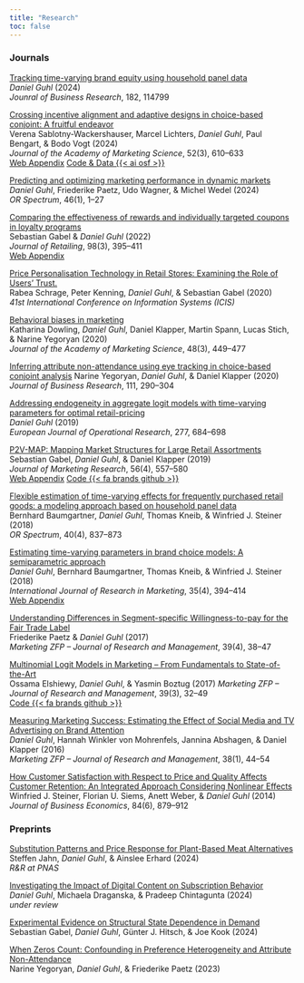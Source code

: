 ```yaml
---
title: "Research"
toc: false
---
```


### Journals

[Tracking time-varying brand equity using household panel data](https://www.sciencedirect.com/science/article/pii/S0148296324003035)  
*Daniel Guhl* (2024)   
*Jounral of Business Research*, 182, 114799

[Crossing incentive alignment and adaptive designs in choice-based conjoint: A fruitful endeavor](https://link.springer.com/article/10.1007/s11747-023-00997-5)  
Verena Sablotny-Wackershauser, Marcel Lichters, *Daniel Guhl*, Paul Bengart, & Bodo Vogt (2024)  
*Journal of the Academy of Marketing Science*, 52(3), 610--633  
[Web Appendix](https://static-content.springer.com/esm/art%3A10.1007%2Fs11747-023-00997-5/MediaObjects/11747_2023_997_MOESM1_ESM.pdf) [Code & Data {{< ai osf >}}](https://osf.io/e5v4c/)

[Predicting and optimizing marketing performance in dynamic markets](https://link.springer.com/article/10.1007/s00291-024-00755-1)  
*Daniel Guhl*, Friederike Paetz, Udo Wagner, & Michel Wedel (2024)  
*OR Spectrum*, 46(1), 1--27

[Comparing the effectiveness of rewards and individually targeted coupons in loyalty programs](https://www.sciencedirect.com/science/article/pii/S002243592100049X)  
Sebastian Gabel & *Daniel Guhl* (2022)  
*Journal of Retailing*, 98(3), 395--411  
[Web Appendix](https://ars.els-cdn.com/content/image/1-s2.0-S002243592100049X-mmc1.pdf)

[Price Personalisation Technology in Retail Stores: Examining the Role of Users' Trust.](https://aisel.aisnet.org/icis2020/implement_adopt/implement_adopt/7/)  
Rabea Schrage, Peter Kenning, *Daniel Guhl*, & Sebastian Gabel (2020)  
*41st International Conference on Information Systems (ICIS)*   

[Behavioral biases in marketing](https://link.springer.com/article/10.1007/s11747-019-00699-x)  
Katharina Dowling, *Daniel Guhl*, Daniel Klapper, Martin Spann, Lucas Stich, & Narine Yegoryan (2020)  
*Journal of the Academy of Marketing Science*, 48(3), 449--477

[Inferring attribute non-attendance using eye tracking in choice-based conjoint analysis](https://www.sciencedirect.com/science/article/pii/S0148296319300803)
Narine Yegoryan, *Daniel Guhl*, & Daniel Klapper (2020)  
*Journal of Business Research*, 111, 290--304  
<!-- [Code {{< fa brands github >}}](https://github.com/nyegoryan/meaal) -->

[Addressing endogeneity in aggregate logit models with time-varying parameters for optimal retail-pricing](https://www.sciencedirect.com/science/article/pii/S037722171930222X)   
*Daniel Guhl* (2019)  
*European Journal of Operational Research*, 277, 684--698  

[P2V-MAP: Mapping Market Structures for Large Retail Assortments](https://journals.sagepub.com/doi/10.1177/0022243719833631)  
Sebastian Gabel, *Daniel Guhl*, & Daniel Klapper (2019)  
*Journal of Marketing Research*, 56(4), 557--580  
[Web Appendix](https://journals.sagepub.com/doi/suppl/10.1177/0022243719833631/suppl_file/ds_10.1177_0022243719833631.pdf) [Code {{< fa brands github >}}](https://github.com/sbstn-gbl/p2v-map)

[Flexible estimation of time-varying effects for frequently purchased retail goods: a modeling approach based on household panel data](https://link.springer.com/article/10.1007/s00291-018-0530-6)  
Bernhard Baumgartner, *Daniel Guhl*, Thomas Kneib, & Winfried J. Steiner (2018)    
*OR Spectrum*, 40(4), 837--873  

[Estimating time-varying parameters in brand choice models: A semiparametric approach](https://www.sciencedirect.com/science/article/pii/S0167811618300120)  
*Daniel Guhl*, Bernhard Baumgartner, Thomas Kneib, & Winfried J. Steiner (2018)  
*International Journal of Research in Marketing*, 35(4), 394--414  
[Web Appendix](https://ars.els-cdn.com/content/image/1-s2.0-S0167811618300120-mmc1.pdf)

[Understanding Differences in Segment-specific Willingness-to-pay for the Fair Trade Label](https://www.beck-elibrary.de/10.15358/0344-1369-2017-4/marketing-zfp-jahrgang-39-2017-heft-4?page=1)  
Friederike Paetz & *Daniel Guhl* (2017)  
*Marketing ZFP -- Journal of Research and Management*, 39(4), 38--47

[Multinomial Logit Models in Marketing -- From Fundamentals to State-of-the-Art](https://www.beck-elibrary.de/10.15358/0344-1369-2017-3-32/multinomial-logit-models-in-marketing-from-fundamentals-to-state-of-the-art-jahrgang-39-2017-heft-3?page=1)  
Ossama Elshiewy, *Daniel Guhl*, & Yasmin Boztug (2017)
*Marketing ZFP -- Journal of Research and Management*, 39(3), 32--49  
[Code {{< fa brands github >}}](https://gist.github.com/dhguhl/f16d755faebbf855ef6cd96786f41337)

[Measuring Marketing Success: Estimating the Effect of Social Media and TV Advertising on Brand Attention](https://www.beck-elibrary.de/10.15358/0344-1369-2016-1/marketing-zfp-jahrgang-38-2016-heft-1)  
*Daniel Guhl*, Hannah Winkler von Mohrenfels, Jannina Abshagen, & Daniel Klapper (2016)  
*Marketing ZFP -- Journal of Research and Management*, 38(1), 44--54  

[How Customer Satisfaction with Respect to Price and Quality Affects Customer Retention: An Integrated Approach Considering Nonlinear Effects](https://link.springer.com/article/10.1007/s11573-013-0700-6)  
Winfried J. Steiner, Florian U. Siems, Anett Weber, & *Daniel Guhl* (2014)  
*Journal of Business Economics*, 84(6), 879--912  

<!-- 
[Carry Over- und Lag-Effekte in der Werbung](https://www.beck-elibrary.de/10.15358/0340-1650-2011-11-571/carry-over-und-lag-effekte-in-der-werbung-jahrgang-40-2011-heft-11?page=1)  
Hartwig Steffenhagen & *Daniel Guhl* (2011)  
*WiSt -- Wirtschaftswissenschaftliches Studium*, 40(11), 571--577  

[Die Vorteilhaftigkeit handelsgerichteter Konditionen eines Herstellers -- Ein spieltheoretischer Untersuchungsansatz](https://link.springer.com/article/10.1007/BF03373679)  
Markus Kunter & *Daniel Guhl* (2010)  
*Schmalenbachs Zeitschrift fÜr betriebswirtschaftliche Forschung*, 62(7), 744--769  
-->

### Preprints

[Substitution Patterns and Price Response for Plant-Based Meat Alternatives](https://rationality-and-competition.de/wp-content/uploads/discussion_paper/509.pdf)  
Steffen Jahn, *Daniel Guhl*, & Ainslee Erhard (2024)  
*R&R at PNAS*

[Investigating the Impact of Digital Content on Subscription Behavior](https://papers.ssrn.com/sol3/papers.cfm?abstract_id=4900771)  
*Daniel Guhl*, Michaela Draganska, & Pradeep Chintagunta (2024)  
*under review*  

[Experimental Evidence on Structural State Dependence in Demand](https://papers.ssrn.com/sol3/papers.cfm?abstract_id=4933116)  
Sebastian Gabel, *Daniel Guhl*, Günter J. Hitsch, & Joe Kook (2024)  

[When Zeros Count: Confounding in Preference Heterogeneity and Attribute Non-Attendance](https://rationality-and-competition.de/wp-content/uploads/discussion_paper/482.pdf)  
Narine Yegoryan, *Daniel Guhl*, & Friederike Paetz (2023)   
